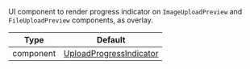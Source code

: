 UI component to render progress indicator on `ImageUploadPreview` and `FileUploadPreview` components, as overlay.

| Type | Default |
| - | - |
| component | [UploadProgressIndicator](https://github.com/GetStream/stream-chat-react-native/blob/master/package/src/components/MessageInput/UploadProgressIndicator.tsx) |
